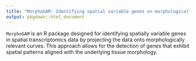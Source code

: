 ```yaml
---
title: "MorphoGAM: Identifying spatial variable genes on morphologically relevant coordinates"
output: pkgdown::html_document
---
```


`MorphoGAM` is an R package designed for identifying spatially variable genes in spatial transcriptomics data by projecting the data onto morphologically relevant curves. This approach allows for the detection of genes that exhibit spatial patterns aligned with the underlying tissue morphology.
